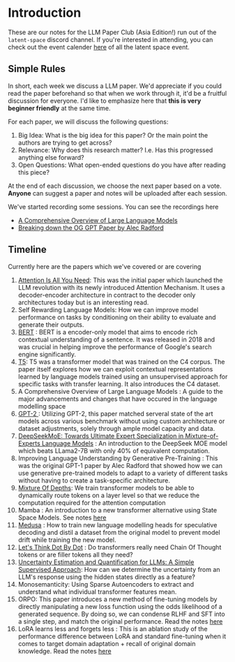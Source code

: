 # Introduction

These are our notes for the LLM Paper Club (Asia Edition!) run out of the `latent-space` discord channel. If you're interested in attending, you can check out the event calender [here](https://lu.ma/ls) of all the latent space event. 

## Simple Rules

In short, each week we discuss a LLM paper. We'd appreciate if you could read the paper beforehand so that when we work through it, it'd be a fruitful discussion for everyone. I'd like to emphasize here that **this is very beginner friendly** at the same time. 

For each paper, we will discuss the following questions:

1. Big Idea: What is the big idea for this paper? Or the main point the authors are trying to get across?
2. Relevance: Why does this research matter? I.e. Has this progressed anything else forward?
3. Open Questions: What open-ended questions do you have after reading this piece?

At the end of each discussion, we choose the next paper based on a vote. **Anyone** can suggest a paper and notes will be uploaded after each session.

We've started recording some sessions. You can see the recordings here 

- [A Comprehensive Overview of Large Language Models](https://www.youtube.com/watch?v=6zum9nOt7PM&t=43s)
- [Breaking down the OG GPT Paper by Alec Radford](https://www.youtube.com/watch?v=kAlD1Wx8lzw&t=20s)

## Timeline

Currently here are the papers which we've covered or are covering

1. [Attention Is All You Need](/papers/attention-is-all-you-need): This was the initial paper which launched the LLM revolution with its newly introduced Attention Mechanism. It uses a decoder-encoder architecture in contract to the decoder only architectures today but is an interesting read.
2. Self Rewarding Language Models: How we can improve model performance on tasks by conditioning on their ability to evaluate and generate their outputs.
3. [BERT](/papers/bert) : BERT is a encoder-only model that aims to encode rich contextual understanding of a sentence. It was released in 2018 and was crucial in helping improve the performance of Google's search engine significantly.
4. [T5](/papers/text-to-text): T5 was a transformer model that was trained on the C4 corpus. The paper itself explores how we can exploit contextual representations learned by language models trained using an unsupervised approach for specific tasks with transfer learning. It also introduces the C4 dataset.
5. A Comprehensive Overview of Large Language Models : A guide to the major advancements and changes that have occured in the language modelling space
6. [GPT-2 ](/papers/gpt-2): Utilizing GPT-2, this paper matched serveral state of the art models across various benchmark without using custom architecture or dataset adjustments, solely through ample model capacity and data.
7. [DeepSeekMoE: Towards Ultimate Expert Specialization in Mixture-of-Experts Language Models](/papers/deepseek-moe) : An introduction to the DeepSeek MOE model which beats LLama2-7B with only 40% of equivalent computation. 
8. Improving Language Understanding by Generative Pre-Training : This was the original GPT-1 paper by Alec Radford that showed how we can use generative pre-trained models to adapt to a variety of different tasks without having to create a task-specific architecture.
9. [Mixture Of Depths](/papers/mixture-of-depths): We train transformer models to be able to dynamically route tokens on a layer level so that we reduce the computation required for the attention computation
10. Mamba : An introduction to a new transformer alternative using State Space Models. See notes [here](https://blackbeelabs.notion.site/A-Mamba-Deep-Dive-4b9ceb34026e424982ca1342573cc43f?pvs=4)
11. [Medusa](/papers/medusa) : How to train new language modelling heads for speculative decoding and distil a dataset from the original model to prevent model drift while training the new model.
12. [Let's Think Dot By Dot](https://yongsen-teo.notion.site/Let-s-think-dot-by-dot-155d36c73b0b41238732fe4326579e02) : Do transformers really need Chain Of Thought tokens or are filler tokens all they need?
13. [Uncertainty Estimation and Quantification for LLMs: A Simple Supervised Approach](/papers/quantifying-uncertainty): How can we determine the uncertainty from an LLM's response using the hidden states directly as a feature?
14. Monosemanticity: Using Sparse Autoencoders to extract and understand what individual transformer features mean.
15. ORPO: This paper introduces a new method of fine-tuning models by directly manipulating a new loss function using the odds likelihood of a generated sequence. By doing so, we can condense RLHF and SFT into a single step, and match the original performance. Read the notes [here](https://docs.google.com/presentation/d/1XSs41S0nQNcYO0uJ5Fa_u0mATEMWp3YN81dSePhWWIE/edit?usp=sharing)
16. LoRA learns less and forgets less : This is an ablation study of the performance difference between LoRA and standard fine-tuning when it comes to target domain adaptation + recall of original domain knowledge. Read the notes [here](https://yongsen-teo.notion.site/LoRA-learns-less-and-forgets-less-5219c6d194a946cb947f01bd8bf5302b)